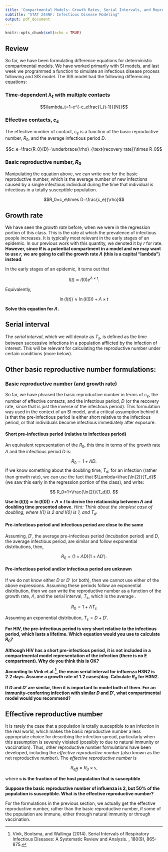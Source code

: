 ---
title: 'Compartmental Models: Growth Rates, Serial Intervals, and Reproductive Numbers'
subtitle: "STAT 244NF: Infectious Disease Modeling"
output: pdf_document
---

```{r setup, include=FALSE}
knitr::opts_chunk$set(echo = TRUE)
```

## Review

So far, we have been formulating difference equations for deterministic compartmental models. We have worked primarily with SI models, and last week we programmed a function to simulate an infectious disease process following and SIS model. The SIS model had the following differencing equations:

\begin{align*}
S_{t+1}=S_t-\lambda_tS_{t-1}+\rho I_{t-1}
S_{t+1}=I_t+\lambda_tS_{t-1}-\rho I_{t-1}
\end{align*}

### Time-dependent $\lambda_t$ with multiple contacts

$$\lambda_t=1-e^{-c_e\frac{I_{t-1}}{N}}$$

### Effective contacts, $c_e$

The effective number of contact, $c_e$ is a function of the basic reproductive number, $R_0$, and the average infectious period $D$. 

$$c_e=\frac{R_0}{D}=\underbrace{\rho}_{\text{recovery rate}}\times R_0$$


### Basic reproductive number, $R_0$

Manipulating the equation above, we can write one for the basic reproductive number, which is the average number of new infections caused by a single infectious individual during the time that individual is infectious in a totally susceptible population.

$$R_0=c_e\times D=\frac{c_e}{\rho}$$

## Growth rate

We have seen the *growth rate* before, when we were in the regression portion of this class. This is the rate at which the prevalence of infectious people increases. It is typically most relevant in the early stages of an epidemic. In our previous work with this quantity, we denoted it by $r$ for rate. **However, since $R$ is a potential compartment in a model and we may want to use $r$, we are going to call the growth rate $\Lambda$ (this is a capital "lambda") instead**.

In the early stages of an epidemic, it turns out that 

$$I(t)\approx I(0)e^{\Lambda \times t}.$$

Equivalently,

$$
\ln(I(t))\approx\ln(I(0))+\Lambda \times t
$$

**Solve this equation for $\Lambda$.**

\vspace{2cm}

## Serial interval

The *serial interval*, which we will denote as $T_s$, is defined as the time between successive infections in a population afflicted by the infection of interest. This will be relevant for calculating the reproductive number under certain conditions (more below).

## Other basic reproductive number formulations:

### Basic reproductive number (and growth rate)

So far, we have phrased the basic reproductive number in terms of $c_e$, the number of effective contacts, and the infectious period, $D$ (or the recovery rate, since that is just the inverse of the infectious period). This formulation was used in the context of an SI model, and a critical assumption behind it is that the pre-infectious period is either short relative to the infectious period, or that individuals become infectious immediately after exposure.

#### Short pre-infectious period (relative to infectious period)

An equivalent representation of the $R_0$, this time in terms of the growth rate $\Lambda$ and the infectious period $D$ is:

$$R_0=1+\Lambda D.$$
If we know something about the doubling time, $T_d$, for an infection (rather than growth rate), we can use the fact that $\Lambda=\frac{\ln(2)}{T_d}$ (we saw this early in the regression portion of the class), and write:

$$
R_0=1+\frac{\ln(2)}{T_d}D.
$$

**Use $\ln(I(t))\approx\ln(I(0))+\Lambda \times t$ to derive the relationship between $\Lambda$ and doubling time presented above.** *Hint: Think about the simplest case of doubling, where I(1) is 2 and I(0) is 1, and $T_d$.*

\vspace{3cm}


#### Pre-infectious period and infectious period are close to the same 

Assuming, $D'$, the average pre-infectious period (incubation period) and $D$, the average infectious period, are similar and follow exponential distributions, then, 

$$
R_0=(1+\Lambda D)(1+\Lambda D').
$$

#### Pre-infectious period and/or infectious period are unknown

If we do not know either $D$ or $D'$ (or both), then we cannot use either of the above expressions. Assuming these periods follow an exponential distribution, then we can write the reproductive number as a function of the growth rate, $\Lambda$, and the serial interval, $T_s$, which is the average . 

$$R_0=1+\Lambda T_s$$

Assuming an exponential distribution, $T_s=D+D'$.


**For HIV, the pre-infectious period is very short relative to the infectious period, which lasts a lifetime. Which equation would you use to calculate $R_0$?**

\vspace{2cm}

**Although HIV has a short pre-infectious period, it is not included in a compartmental model representation of the infection (there is no E compartment). Why do you think this is OK?**

\vspace{2cm}

**According to Vink et al.^[Vink, Bootsma, and Wallinga (2014). Serial Intervals of Respiratory Infectious Diseases: A Systematic Review and Analysis. \emph{American Journal of Epidemiology}, 180(9), 865-875.], the mean serial interval for influenza H3N2 is 2.2 days. Assume a growth rate of 1.2 cases/day. Calculate $R_0$ for H3N2.**

\vspace{2cm}

**If $D$ and $D'$ are similar, then it is important to model both of them. For an immunity-conferring infection with similar $D$ and $D'$, what compartmental model would you recommend?**

\vspace{2cm}


## Effective reproductive number

It is rarely the case that a population is totally susceptible to an infection in the real world, which makes the basic reproductive number a less appropriate choice for describing the infection spread, particularly when this assumption is severely violated (possibly to due to natural immunity or vaccination). Thus, other reproductive number formulations have been developed, including the *effective reproductive number* (also known as the net reproductive number). The *effective reproductive number* is 

$$
R_{eff}=R_0\times s,
$$

where **$s$ is the fraction of the host population that is susceptible**. 

**Suppose the basic reproductive number of influenza is 2, but 50% of the population is susceptible. What is the effective reproductive number?**

\vspace{2cm}

For the formulations in the previous section, we actually get the effective reproductive number, rather than the basic reproductive number, if some of the population are immune, either through natural immunity or through vaccination.